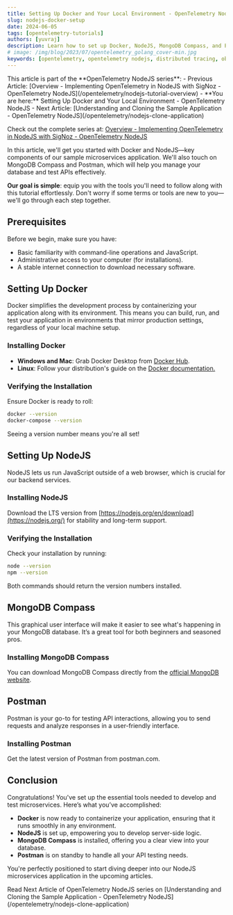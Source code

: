 ```yaml
---
title: Setting Up Docker and Your Local Environment - OpenTelemetry NodeJS
slug: nodejs-docker-setup
date: 2024-06-05
tags: [opentelemetry-tutorials]
authors: [yuvraj]
description: Learn how to set up Docker, NodeJS, MongoDB Compass, and Postman for your NodeJS microservices application. This guide covers essential tools and steps to prepare your local environment for implementing OpenTelemetry and SigNoz...
# image: /img/blog/2023/07/opentelemetry_golang_cover-min.jpg
keywords: [opentelemetry, opentelemetry nodejs, distributed tracing, observability, nodejs application monitoring, nodejs instrumentation, signoz]
---
```

<Admonition type="info">
This article is part of the **OpenTelemetry NodeJS series**:
- Previous Article: [Overview - Implementing OpenTelemetry in NodeJS with SigNoz - OpenTelemetry NodeJS](/opentelemetry/nodejs-tutorial-overview)
- **You are here:** Setting Up Docker and Your Local Environment - OpenTelemetry NodeJS
- Next Article: [Understanding and Cloning the Sample Application - OpenTelemetry NodeJS](/opentelemetry/nodejs-clone-application)

Check out the complete series at: [Overview - Implementing OpenTelemetry in NodeJS with SigNoz - OpenTelemetry NodeJS](/opentelemetry/nodejs-tutorial-overview)
</Admonition>


In this article, we'll get you started with Docker and NodeJS—key components of our sample microservices application. We'll also touch on MongoDB Compass and Postman, which will help you manage your database and test APIs effectively.

**Our goal is simple**: equip you with the tools you'll need to follow along with this tutorial effortlessly. Don't worry if some terms or tools are new to you—we'll go through each step together.

## Prerequisites

Before we begin, make sure you have:

- Basic familiarity with command-line operations and JavaScript.
- Administrative access to your computer (for installations).
- A stable internet connection to download necessary software.

## Setting Up Docker

Docker simplifies the development process by containerizing your application along with its environment. This means you can build, run, and test your application in environments that mirror production settings, regardless of your local machine setup.

### Installing Docker

- **Windows and Mac**: Grab Docker Desktop from [Docker Hub](https://www.docker.com/products/docker-desktop/).
- **Linux**: Follow your distribution's guide on the [Docker documentation.](https://docs.docker.com/desktop/install/linux-install/)

### Verifying the Installation

Ensure Docker is ready to roll:

```bash
docker --version
docker-compose --version
```

Seeing a version number means you're all set!

## Setting Up NodeJS

NodeJS lets us run JavaScript outside of a web browser, which is crucial for our backend services.

### Installing NodeJS

Download the LTS version from [https://nodejs.org/en/download](https://nodejs.org/) for stability and long-term support.

### Verifying the Installation

Check your installation by running:

```bash
node --version
npm --version
```

Both commands should return the version numbers installed.

## MongoDB Compass

This graphical user interface will make it easier to see what's happening in your MongoDB database. It’s a great tool for both beginners and seasoned pros.

### Installing MongoDB Compass

You can download MongoDB Compass directly from the [official MongoDB website](https://www.mongodb.com/try/download/compass).

## Postman

Postman is your go-to for testing API interactions, allowing you to send requests and analyze responses in a user-friendly interface.

### Installing Postman

Get the latest version of Postman from postman.com.

## Conclusion

Congratulations! You've set up the essential tools needed to develop and test microservices. Here’s what you’ve accomplished:

- **Docker** is now ready to containerize your application, ensuring that it runs smoothly in any environment.
- **NodeJS** is set up, empowering you to develop server-side logic.
- **MongoDB Compass** is installed, offering you a clear view into your database.
- **Postman** is on standby to handle all your API testing needs.

You're perfectly positioned to start diving deeper into our NodeJS microservices application in the upcoming articles.

<Admonition type="info">
Read Next Article of OpenTelemetry NodeJS series on [Understanding and Cloning the Sample Application - OpenTelemetry NodeJS](/opentelemetry/nodejs-clone-application)
</Admonition>